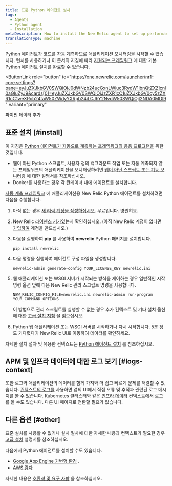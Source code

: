 ```yaml
---
title: 표준 Python 에이전트 설치
tags:
  - Agents
  - Python agent
  - Installation
metaDescription: How to install the New Relic agent to set up performance monitoring for a Python application.
translationType: machine
---
```


Python 에이전트가 코드를 자동 계측하므로 애플리케이션 모니터링을 시작할 수 있습니다. 런처를 사용하거나 이 문서의 지침에 따라 [지원되는 프레임워크](/docs/agents/python-agent/getting-started/instrumented-python-packages) 에 대한 기본 Python 에이전트 설치를 완료할 수 있습니다.

<ButtonLink
  role="button"
  to="https://one.newrelic.com/launcher/nr1-core.settings?pane=eyJuZXJkbGV0SWQiOiJ0dWNzb24ucGxnLWluc3RydW1lbnQtZXZlcnl0aGluZyJ9&cards[0]=eyJuZXJkbGV0SWQiOiJzZXR1cC1uZXJkbGV0cy5zZXR1cC1weXRob24taW50ZWdyYXRpb24iLCJhY2NvdW50SWQiOjI2NDA0MDl9"
  variant="primary"
>
  파이썬 데이터 추가
</ButtonLink>

## 표준 설치 [#install]

이 지침은 [Python 에이전트가 자동으로 계측하는 프레임워크의 응용 프로그램을](/docs/agents/python-agent/getting-started/instrumented-python-packages) 위한 것입니다.

* 웹이 아닌 Python 스크립트, 사용자 정의 백그라운드 작업 또는 자동 계측되지 않는 프레임워크의 애플리케이션을 모니터링하려면 [웹이 아닌 스크립트 또는 기능 모니터링](/docs/agents/python-agent/supported-features/python-background-tasks) 에 대한 설명서를 참조하십시오.
* Docker를 사용하는 경우 각 컨테이너 내에 에이전트를 설치합니다.

[자동 계측 프레임워크](/docs/agents/python-agent/getting-started/instrumented-python-packages) 에 애플리케이션용 New Relic Python 에이전트를 설치하려면 다음을 수행합니다.

1. 아직 없는 경우 [새 리릭 계정을 작성하십시오](https://newrelic.com/signup). 무료입니다. 영원히요.

2. New Relic [라이센스 키가](/docs/apis/intro-apis/new-relic-api-keys/#license-key)있는지 확인하십시오. (아직 New Relic 계정이 없다면 [가입하여](https://newrelic.com/signup) 계정을 만드십시오.)

3. 다음을 실행하여 **pip** 를 사용하여 **newrelic** Python 패키지를 설치합니다.

   ```
   pip install newrelic
   ```

4. 다음 명령을 실행하여 에이전트 구성 파일을 생성합니다.

   ```
   newrelic-admin generate-config YOUR_LICENSE_KEY newrelic.ini
   ```

5. 웹 애플리케이션 또는 WSGI 서버가 시작되는 방식을 제어하는 경우 일반적인 시작 명령 옵션 앞에 다음 New Relic 관리 스크립트 명령을 사용합니다.

   ```
   NEW_RELIC_CONFIG_FILE=newrelic.ini newrelic-admin run-program YOUR_COMMAND_OPTIONS
   ```

   이 방법으로 관리 스크립트를 실행할 수 없는 경우 추가 컨텍스트 및 기타 설치 옵션에 대한 [고급 설치 지침](/docs/agents/python-agent/installation-configuration/python-agent-installation) 을 읽으십시오.

6. Python 웹 애플리케이션 또는 WSGI 서버를 시작하거나 다시 시작합니다. 5분 정도 기다렸다가 New Relic UI로 이동하여 데이터를 확인하세요.

자세한 설치 절차 및 유용한 컨텍스트는 [Python 에이전트 설치](/docs/agents/python-agent/installation-configuration/python-agent-installation) 를 참조하십시오.

<InstallFeedback/>

## APM 및 인프라 데이터에 대한 로그 보기 [#logs-context]

또한 로그와 애플리케이션의 데이터를 함께 가져와 더 쉽고 빠르게 문제를 해결할 수 있습니다. [컨텍스트의 로그를](/docs/logs/logs-context/configure-logs-context-python/) 사용하면 앱의 UI에서 직접 오류 및 추적과 관련된 로그 메시지를 볼 수 있습니다. Kubernetes 클러스터와 같은 [인프라 데이터](/docs/logs/forward-logs/forward-your-logs-using-infrastructure-agent/) 컨텍스트에서 로그를 볼 수도 있습니다. 다른 UI 페이지로 전환할 필요가 없습니다.

## 다른 옵션 [#other]

표준 설치를 사용할 수 없거나 설치 절차에 대한 자세한 내용과 컨텍스트가 필요한 경우 [고급 설치](/docs/agents/python-agent/installation-configuration/python-agent-installation) 설명서를 참조하십시오.

다음에서 Python 에이전트를 설치할 수도 있습니다.

* [Google App Engine 가변형 환경](/docs/agents/python-agent/hosting-services/install-new-relic-python-agent-gae-flexible-environment) .
* [AWS 람다](/docs/serverless-function-monitoring/aws-lambda-monitoring/enable-lambda-monitoring/instrument-example/)

자세한 내용은 [호환성 및 요구 사항](/docs/agents/python-agent/getting-started/compatibility-requirements-python-agent) 을 참조하십시오.